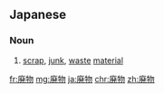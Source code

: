 ==Japanese==
{{ja-kanjitab|はい|ぶつ|yomi=on}}

===Noun===
{{ja-noun|はいぶつ}}
# [[scrap]], [[junk]], [[waste]] [[material]]

[[fr:廃物]]
[[mg:廃物]]
[[ja:廃物]]
[[chr:廃物]]
[[zh:廃物]]